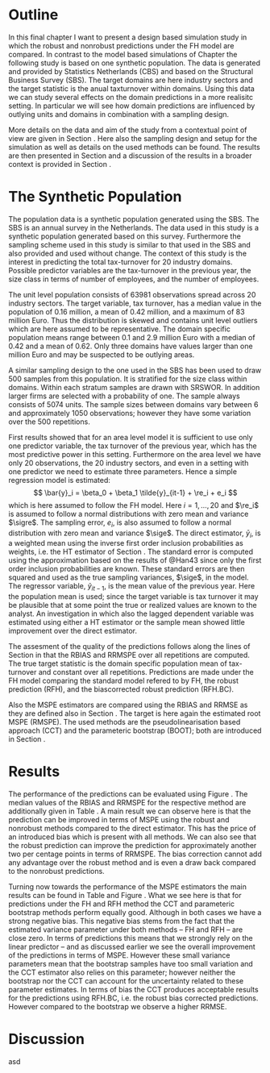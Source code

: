 # Outline

In this final chapter I want to present a design based simulation study in which
the robust and non\hyp{}robust predictions under the FH model are compared. In
contrast to the model based simulations of Chapter
\ref{chap:results_model_based} the following study is based on one synthetic
population. The data is generated and provided by Statistics Netherlands (CBS)
and based on the Structural Business Survey (SBS). The target domains are here
industry sectors and the target statistic is the anual tax\hyp{}turnover within 
domains. Using this data we can study several effects on the domain predictions 
in a more realisitc setting. In particular we will see how domain predictions
are influenced by outlying units and domains in combination with a sampling
design.

More details on the data and aim of the study from a contextual point of view 
are given in Section \ref{sec:results_design_data}. Here also the sampling
design and setup for the simulation as well as details on the used methods can
be found. The results are then presented in Section 
\ref{sec:results_design_results} and a discussion of the results in a broader 
context is provided in Section \ref{sec:results_design_discussion}.

# The Synthetic Population
\label{sec:results_design_data}

The population data is a synthetic population generated using the SBS. The SBS 
is an annual survey in the Netherlands. The data used in this study is a 
synthetic population generated based on this survey. Furthermore the sampling 
scheme used in this study is similar to that used in the SBS and also provided 
and used without change. The context of this study is the interest in predicting
the total tax-turnover for 20 industry domains. Possible predictor variables are
the tax-turnover in the previous year, the size class in terms of number of
employees, and the number of employees.

The unit level population consists of 63981 observations spread across 20 
industry sectors. The target variable, tax turnover, has a median value in the 
population of 0.16 million, a mean of 0.42 million, and a maximum of 83 million 
Euro. Thus the distribution is skewed and contains unit level outliers which are
here assumed to be representative. The domain specific population means range 
between 0.1 and 2.9 million Euro with a median of 0.42 and a mean of 0.62. Only
three domains have values larger than one million Euro and may be suspected to
be outlying areas.

A similar sampling design to the one used in the SBS has been used to draw 500
samples from this population. It is stratified for the size class within
domains. Within each stratum samples are drawn with SRSWOR. In addition larger
firms are selected with a probability of one. The sample always consists of 5074
units. The sample sizes between domains vary between 6 and approximately 1050
observations; however they have some variation over the 500 repetitions.

First results showed that for an area level model it is sufficient to use only
one predictor variable, the tax turnover of the previous year, which has the
most predictive power in this setting. Furthermore on the area level we have
only 20 observations, the 20 industry sectors, and even in a setting with one
predictor we need to estimate three parameters. Hence a simple regression model
is estimated:
$$
\bar{y}_i = \beta_0 + \beta_1 \tilde{y}_{it-1} + \re_i + e_i
$$
which is here assumed to follow the FH model. Here $i = 1, \dots, 20$ and 
$\re_i$ is assumed to follow a normal distributions with zero mean and variance 
$\sigre$. The sampling error, $e_i$, is also assumed to follow a normal 
distribution with zero mean and variance $\sige$. The direct estimator, 
$\bar{y}_i$, is a weighted mean using the inverse first order inclusion 
probabilities as weights, i.e. the HT estimator of Section
\ref{sec:theory_sae_direct}. The standard error is computed using the
approximation based on the results of @Han43 since only the first order
inclusion probabilities are known. These standard errors are then squared and
used as the true sampling variances, $\sige$, in the model. The regressor
variable, $\tilde{y}_{it-1}$, is the mean value of the previous year. Here the
population mean is used; since the target variable is tax turnover it may be
plausible that at some point the true or realized values are known to the 
analyst. An investigation in which also the lagged dependent variable was 
estimated using either a HT estimator or the sample mean showed little 
improvement over the direct estimator.

The assesment of the quality of the predictions follows along the lines of
Section \ref{sec:area_level_sim_qm} in that the RBIAS and RRMSPE over all
repetitions are computed. The true target statistic is the domain specific
population mean of tax-turnover and constant over all repetitions. Predictions
are made under the FH model comparing the standard model refered to by FH, the
robust prediction (RFH), and the bias\hyp{}corrected robust prediction (RFH.BC).

Also the MSPE estimators are compared using the RBIAS and RRMSE as they are 
defined also in Section \ref{sec:results_mse_qm}. The target is here again the 
estimated root MSPE (RMSPE). The used methods are the pseudolinearisation based 
approach (CCT) and the parameteric bootstrap (BOOT); both are introduced in 
Section \ref{sec:theory_rfh_mse}.


# Results
\label{sec:results_design_results}

The performance of the predictions can be evaluated using Figure 
\ref{fig:design_rrmspe}. The median values of the RBIAS and RRMSPE for the 
respective method are additionally given in Table 
\ref{tab:preds_performace_design}. A main result we can observe here is that the
prediction can be improved in terms of MSPE using the robust and non\hyp{}robust
methods compared to the direct estimator. This has the price of an introduced 
bias which is present with all methods. We can also see that the robust 
prediction can improve the prediction for approximately another two per centage 
points in terms of RRMSPE. The bias correction cannot add any advantage over the
robust method and is even a draw back compared to the non\hyp{}robust
predictions.

\begin{figure}[tbp]
\centering
\includegraphics[width = \textwidth]{figs/design_rrmspe.pdf}
\caption[Performance of Domain Predictions]{\label{fig:design_rrmspe}Performance of Domain Predictions -- Estimated root mean squared prediction error (RRMSPE) and relative bias (RBIAS).}
\end{figure}

\input{tabs/preds_design}

Turning now towards the performance of the MSPE estimators the main results can 
be found in Table \ref{tab:mse_performace_design} and Figure
\ref{fig:design_mspe_estimators}. What we see here is that for predictions under
the FH and RFH method the CCT and parameteric bootstrap methods perform equally
good. Although in both cases we have a strong negative bias. This negative bias
stems from the fact that the estimated variance parameter under both methods --
FH and RFH -- are close zero. In terms of predictions this means that we
strongly rely on the linear predictor -- and as discussed earlier we see the
overall improvement of the predictions in terms of MSPE. However these small
variance parameters mean that the bootstrap samples have too small variation and
the CCT estimator also relies on this parameter; however neither the bootstrap
nor the CCT can account for the uncertainty related to these parameter
estimates. In terms of bias the CCT produces acceptable results for the
predictions using RFH.BC, i.e. the robust bias corrected predictions. However
compared to the bootstrap we observe a higher RRMSE.

\input{tabs/mse_design}

\begin{figure}[tbp]
\centering
\includegraphics[width = \textwidth]{figs/design_mspe_point}
\caption[\label{fig:design_mspe_estimators}Performance of the Estimated Root Mean Squared Prediction Error]{Performance of the Estimated Root Mean Squared Prediction Error -- Compared are the root MSPE estimates using the methods CCT and BOOT with the MSPE under the Monte Carlo simulation.}
\end{figure}


# Discussion
\label{sec:results_design_discussion}

asd
